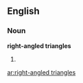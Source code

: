 ==English==

===Noun===
'''right-angled triangles'''

# {{plural of|right-angled triangle}}

[[ar:right-angled triangles]]